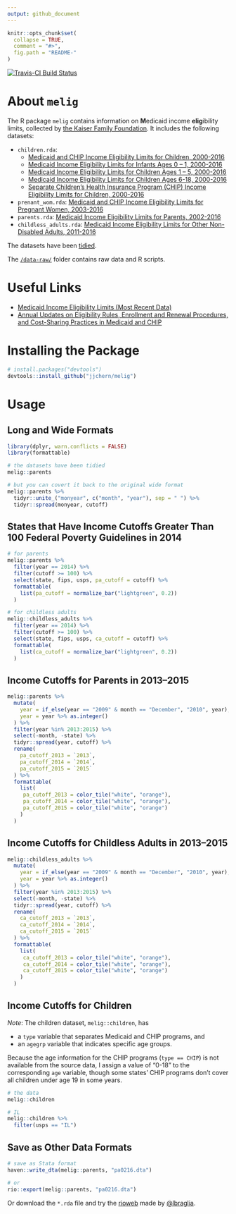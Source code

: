 ```yaml
---
output: github_document
---
```


<!-- README.md is generated from README.Rmd. Please edit that file -->

```r
knitr::opts_chunk$set(
  collapse = TRUE,
  comment = "#>",
  fig.path = "README-"
)
```

[![Travis-CI Build Status](https://travis-ci.org/jjchern/melig.svg?branch=master)](https://travis-ci.org/jjchern/melig)

# About `melig`

The R package `melig` contains information on **M**edicaid income **elig**ibility limits, collected by [the Kaiser Family Foundation](http://kff.org/data-collection/trends-in-medicaid-income-eligibility-limits/). It includes the following datasets:

- `children.rda`: 
    - [Medicaid and CHIP Income Eligibility Limits for Children, 2000-2016](http://kff.org/medicaid/state-indicator/medicaidchip-upper-income-eligibility-limits-for-children/)
    - [Medicaid Income Eligibility Limits for Infants Ages 0 – 1, 2000-2016](http://kff.org/medicaid/state-indicator/medicaid-income-eligibility-limits-for-infants-ages-0-1/)
    - [Medicaid Income Eligibility Limits for Children Ages 1 – 5, 2000-2016](http://kff.org/medicaid/state-indicator/medicaid-income-eligibility-limits-for-children-ages-1-5/)
    - [Medicaid Income Eligibility Limits for Children Ages 6-18, 2000-2016](http://kff.org/medicaid/state-indicator/medicaid-income-eligibility-limits-for-children-ages-6-18/)
    - [Separate Children’s Health Insurance Program (CHIP) Income Eligibility Limits for Children, 2000-2016](http://kff.org/medicaid/state-indicator/separate-childrens-health-insurance-program-chip-income-eligibility-limits-for-children/)
    
- `prenant_wom.rda`: [Medicaid and CHIP Income Eligibility Limits for Pregnant Women, 2003-2016](http://kff.org/medicaid/state-indicator/medicaid-and-chip-income-eligibility-limits-for-pregnant-women/)
- `parents.rda`: [Medicaid Income Eligibility Limits for Parents, 2002-2016](http://kff.org/medicaid/state-indicator/medicaid-income-eligibility-limits-for-parents/)
- `childless_adults.rda`:  [Medicaid Income Eligibility Limits for Other Non-Disabled Adults, 2011-2016](http://kff.org/medicaid/state-indicator/medicaid-income-eligibility-limits-for-other-non-disabled-adults/)

The datasets have been [tidied](http://vita.had.co.nz/papers/tidy-data.pdf).

The [`/data-raw/`](https://github.com/jjchern/melig/tree/master/data-raw) folder contains raw data and R scripts.

# Useful Links

- [Medicaid Income Eligibility Limits (Most Recent Data)](http://kff.org/state-category/medicaid-chip/medicaidchip-eligibility-limits/)
- [Annual Updates on Eligibility Rules, Enrollment and Renewal Procedures, and Cost-Sharing Practices in Medicaid and CHIP](http://kff.org/medicaid/report/annual-updates-on-eligibility-rules-enrollment-and/)

# Installing the Package

```R
# install.packages("devtools")
devtools::install_github("jjchern/melig")
```

# Usage

## Long and Wide Formats

```r
library(dplyr, warn.conflicts = FALSE)
library(formattable)

# the datasets have been tidied
melig::parents

# but you can covert it back to the original wide format
melig::parents %>% 
  tidyr::unite_("monyear", c("month", "year"), sep = " ") %>% 
  tidyr::spread(monyear, cutoff)
```

## States that Have Income Cutoffs Greater Than 100 Federal Poverty Guidelines in 2014

```r
# for parents
melig::parents %>% 
  filter(year == 2014) %>% 
  filter(cutoff >= 100) %>% 
  select(state, fips, usps, pa_cutoff = cutoff) %>% 
  formattable(
    list(pa_cutoff = normalize_bar("lightgreen", 0.2))
  )

# for childless adults
melig::childless_adults %>% 
  filter(year == 2014) %>% 
  filter(cutoff >= 100) %>% 
  select(state, fips, usps, ca_cutoff = cutoff) %>% 
  formattable(
    list(ca_cutoff = normalize_bar("lightgreen", 0.2))
  )
```

## Income Cutoffs for Parents in 2013--2015

```r
melig::parents %>% 
  mutate(
    year = if_else(year == "2009" & month == "December", "2010", year),
    year = year %>% as.integer()
  ) %>% 
  filter(year %in% 2013:2015) %>% 
  select(-month, -state) %>% 
  tidyr::spread(year, cutoff) %>% 
  rename(
    pa_cutoff_2013 = `2013`,
    pa_cutoff_2014 = `2014`,
    pa_cutoff_2015 = `2015`
  ) %>% 
  formattable(
    list(
     pa_cutoff_2013 = color_tile("white", "orange"),
     pa_cutoff_2014 = color_tile("white", "orange"),
     pa_cutoff_2015 = color_tile("white", "orange")
    )
  )
```

## Income Cutoffs for Childless Adults in 2013--2015

```r
melig::childless_adults %>% 
  mutate(
    year = if_else(year == "2009" & month == "December", "2010", year),
    year = year %>% as.integer()
  ) %>% 
  filter(year %in% 2013:2015) %>% 
  select(-month, -state) %>% 
  tidyr::spread(year, cutoff) %>% 
  rename(
    ca_cutoff_2013 = `2013`,
    ca_cutoff_2014 = `2014`,
    ca_cutoff_2015 = `2015`
  ) %>% 
  formattable(
    list(
     ca_cutoff_2013 = color_tile("white", "orange"),
     ca_cutoff_2014 = color_tile("white", "orange"),
     ca_cutoff_2015 = color_tile("white", "orange")
    )
  )
```

## Income Cutoffs for Children

_Note_: The children dataset, `melig::children`, has 

- a `type` variable that separates Medicaid and CHIP programs, and 
- an `agegrp` variable that indicates specific age groups.

Because the age information for the CHIP programs (`type == CHIP`) is not available from the source data, I assign a value of "0-18" to the corresponding `age` variable, though some states' CHIP programs don't cover all children under age 19 in some years.

```r
# the data
melig::children

# IL
melig::children %>% 
  filter(usps == "IL") 
```

## Save as Other Data Formats

```r
# save as Stata format
haven::write_dta(melig::parents, "pa0216.dta")

# or
rio::export(melig::parents, "pa0216.dta")
```

Or download the `*.rda` file and try the [rioweb](https://lbraglia.shinyapps.io/rioweb) made by [@lbraglia](https://github.com/lbraglia).

